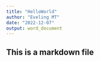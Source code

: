 ```yaml
---
title: "HelloWorld"
author: "Eveling MT"
date: "2022-12-07"
output: word_document
---
```



## This is a markdown file 